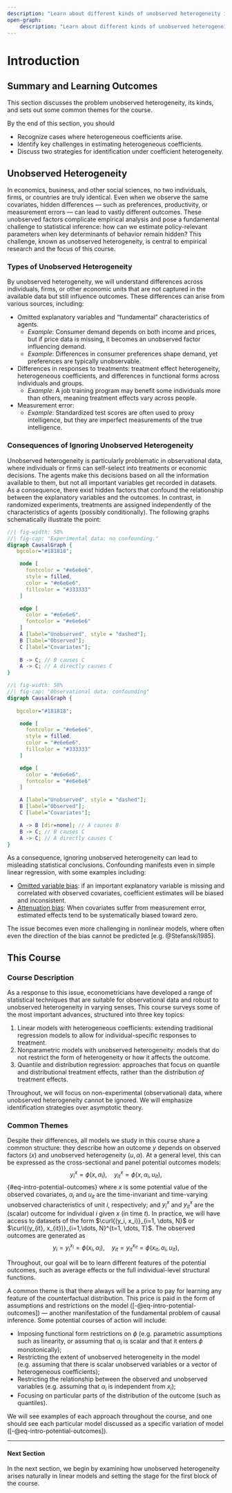 ```yaml
---  
description: "Learn about different kinds of unobserved heterogeneity in  economic and business  data and some strategies for dealing with it."
open-graph:
    description: "Learn about different kinds of unobserved heterogeneity in economic and business data and some strategies for dealing with it." 
---
```



# Introduction

::: {.callout-note appearance="simple" icon=false}

## Summary and Learning Outcomes

This section discusses the problem unobserved heterogeneity, its kinds, and sets out some common themes for the course. 
  
By the end of this section, you should

- Recognize cases where heterogeneous coefficients arise.
- Identify key challenges in estimating heterogeneous coefficients.
- Discuss two strategies for identification under coefficient heterogeneity.
:::

 
## Unobserved Heterogeneity

In economics, business, and other social sciences, no two individuals, firms, or countries are truly identical. Even when we observe the same covariates, hidden differences — such as preferences, productivity, or measurement errors — can lead to vastly different outcomes. These unobserved factors complicate empirical analysis and pose a fundamental challenge to statistical inference: how can we estimate policy-relevant parameters when key determinants of behavior remain hidden? This challenge, known as unobserved heterogeneity, is central to empirical research and the focus of this course.

### Types of Unobserved Heterogeneity

By unobserved heterogeneity, we will understand differences across individuals, firms, or other economic units that are not captured in the available data but still influence outcomes. These differences can arise from various sources, including:

- Omitted explanatory variables and "fundamental" characteristics of agents. 
  - *Example*: Consumer demand depends on both income and prices, but if price data is missing, it becomes an unobserved factor influencing demand. 
  - *Example*: Differences in consumer preferences shape demand, yet preferences are typically unobservable.

- Differences in responses to treatments: treatment effect heterogeneity, heterogeneous coefficients, and differences in functional forms across individuals and groups.
  - *Example*: A job training program may benefit some individuals more than others, meaning treatment effects vary across people.
- Measurement error:
  - *Example*: Standardized test scores are often used to proxy intelligence, but they are imperfect measurements of the true intelligence.
  


### Consequences of Ignoring Unobserved Heterogeneity 

Unobserved heterogeneity is particularly problematic in observational data, where individuals or firms can self-select into treatments or economic decisions. The agents make this decisions based on all the information available to them, but not all important variables get recorded in datasets. As a consequence, there exist hidden factors that confound the relationship between the explanatory variables and the outcomes. In contrast, in randomized experiments, treatments are assigned independently of the characteristics of agents (possibly conditionally). The following graphs schematically illustrate the point:

::: {layout-ncol=2}
```dot
//| fig-width: 50%
//| fig-cap: "Experimental data: no confounding."
digraph CausalGraph {
   bgcolor="#181818";

    node [
      fontcolor = "#e6e6e6",
      style = filled,
      color = "#e6e6e6",
      fillcolor = "#333333"
    ]

    edge [
      color = "#e6e6e6",
      fontcolor = "#e6e6e6"
    ]
    A [label="Unobserved", style = "dashed"];
    B [label="Observed"];
    C [label="Covariates"];
 
    B -> C; // B causes C
    A -> C; // A directly causes C
}

```

```dot
//| fig-width: 50%
//| fig-cap: "Observational data: confounding"
digraph CausalGraph {
	
   bgcolor="#181818";

    node [
      fontcolor = "#e6e6e6",
      style = filled,
      color = "#e6e6e6",
      fillcolor = "#333333"
    ]

    edge [
      color = "#e6e6e6",
      fontcolor = "#e6e6e6"
    ]

    A [label="Unobserved", style = "dashed"];
    B [label="Observed"];
    C [label="Covariates"];

    A -> B [dir=none]; // A causes B
    B -> C; // B causes C
    A -> C; // A directly causes C
}


```
:::
 
As a consequence, ignoring unobserved heterogeneity can lead to misleading statistical conclusions. Confounding manifests even in simple linear regression, with some examples including:

- [Omitted variable bias](https://en.wikipedia.org/wiki/Omitted-variable_bias): if an important explanatory variable is missing and correlated with observed covariates, coefficient estimates will be biased and inconsistent.
- [Attenuation bias](https://en.wikipedia.org/wiki/Regression_dilution): When covariates suffer from measurement error, estimated effects tend to be systematically biased toward zero.

The issue becomes even more challenging in nonlinear models, where often even the direction of the bias cannot be predicted [e.g. @Stefanski1985]. 

## This Course

### Course Description

As a response to this issue, econometricians have developed a range of statistical techniques that are suitable for observational data and robust to unobserved heterogeneity in varying senses. This course surveys some of the most important advances, structured into three key topics: 

1.  Linear models with heterogeneous coefficients: extending traditional regression models to allow for individual-specific responses to treatment.
2.  Nonparametric models with unobserved heterogeneity: models that do not restrict the form of heterogeneity or how it affects the outcome.
3.  Quantile and distribution regression: approaches that focus on quantile and distributional treatment effects, rather than the distribution *of* treatment effects.

Throughout, we will focus on non-experimental (observational) data, where unobserved heterogeneity cannot be ignored. We will emphasize identification strategies over asymptotic theory.

### Common Themes

Despite their differences, all models we study in this course share a common structure: they describe how an outcome $y$ depends on observed factors ($x$) and unobserved heterogeneity ($u, \alpha$). At a general level, this can be expressed as the cross-sectional and panel potential outcomes models:
$$
	y_i^x = \phi(x, \alpha_i),  \quad y_{it}^x = \phi(x, \alpha_i, u_{it}),
$$ {#eq-intro-potential-outcomes}
where $x$ is some potential value of the observed covariates, $\alpha_i$ and $u_{it}$ are the time-invariant and time-varying unobserved characteristics of unit $i$, respectively; and $y_i^x$ and $y_{it}^x$ are  the (scalar) outcome for individual $i$ given $x$ (in time $t$). In practice, we will have access to datasets of the form $\curl{(y_i, x_i)}_{i=1, \dots, N}$ or $\curl{(y_{it}, x_{it})}_{i=1,\dots, N}^{t=1, \dots, T}$. The observed outcomes are generated as 
$$
	y_i = y_i^{x_i}=  \phi(x_i, \alpha_i),  \quad y_{it} = y_{it}^{x_{it}} = \phi(x_{it}, \alpha_i, u_{it}),
$$ 


Throughout, our goal will be  to learn different features of the potential outcomes, such as average effects or the full individual-level structural functions.



A common theme is that there always will be a price to pay for learning any feature of the counterfactual distribution. This price is paid in the form of assumptions and restrictions on the model ([-@eq-intro-potential-outcomes]) — another manifestation of the fundamental problem of causal inference. Some potential courses of action will include:

- Imposing functional form restrictions on $\phi$ (e.g. parametric assumptions such as linearity, or assuming  that $\alpha_i$ is scalar and that it  enters $\phi$ monotonically);
- Restricting the extent of unobserved  heterogeneity in the model (e.g. assuming that there is scalar unobserved variables or  a vector of heterogeneous coefficients);
- Restricting the relationship between the observed and unobserved variables (e.g. assuming that $\alpha_i$  is independent from $x_i$);
-  Focusing on particular parts of the distribution of the outcome (such as quantiles).
  
We will see examples  of each approach throughout the course, and one should see each particular model discussed as a specific variation of model  ([-@eq-intro-potential-outcomes]).


---

#### Next Section {.unnumbered}

In the next section, we begin by examining how unobserved heterogeneity arises naturally in linear models and setting the stage for the first block of the course. 